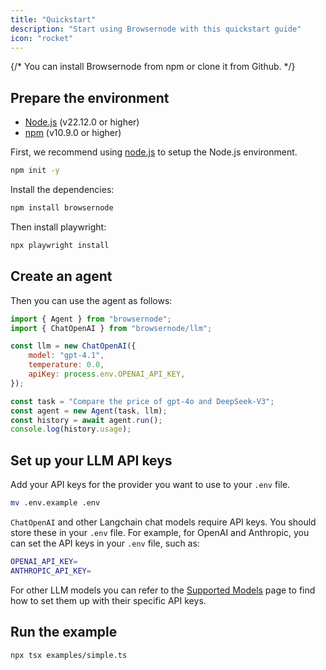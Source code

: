 ```yaml
---
title: "Quickstart"
description: "Start using Browsernode with this quickstart guide"
icon: "rocket"
---
```


{/* You can install Browsernode from npm or clone it from Github. */}

## Prepare the environment

* [Node.js](https://nodejs.org/) (v22.12.0 or higher)
* [npm](https://www.npmjs.com/) (v10.9.0 or higher)

First, we recommend using [node.js](https://nodejs.org/) to setup the Node.js environment.

```bash
npm init -y
```

Install the dependencies:

```bash
npm install browsernode
```

Then install playwright:

```bash
npx playwright install
```

## Create an agent

Then you can use the agent as follows:


```javascript
import { Agent } from "browsernode";
import { ChatOpenAI } from "browsernode/llm";

const llm = new ChatOpenAI({
	model: "gpt-4.1",
	temperature: 0.0,
	apiKey: process.env.OPENAI_API_KEY,
});

const task = "Compare the price of gpt-4o and DeepSeek-V3";
const agent = new Agent(task, llm);
const history = await agent.run();
console.log(history.usage);
```

## Set up your LLM API keys
Add your API keys for the provider you want to use to your `.env` file.
```bash
mv .env.example .env
```


`ChatOpenAI` and other Langchain chat models require API keys. You should store these in your `.env` file. For example, for OpenAI and Anthropic, you can set the API keys in your `.env` file, such as:


```bash .env
OPENAI_API_KEY=
ANTHROPIC_API_KEY=
```

For other LLM models you can refer to the [Supported Models](/customize/supported-models) page to find how to set them up with their specific API keys.

## Run the example

```bash
npx tsx examples/simple.ts
```